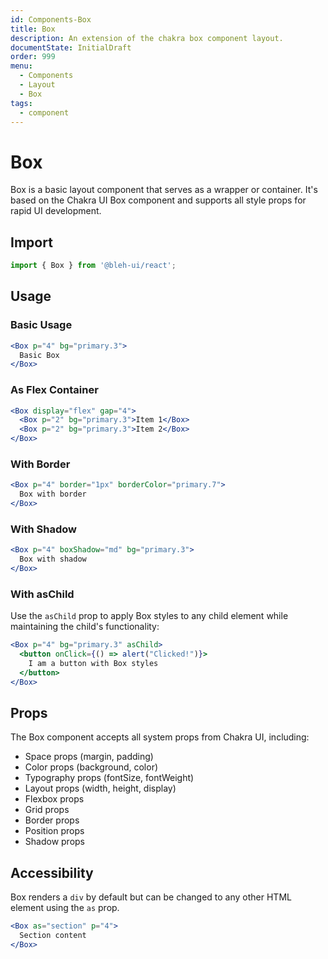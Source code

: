 ```yaml
---
id: Components-Box
title: Box
description: An extension of the chakra box component layout.
documentState: InitialDraft
order: 999
menu:
  - Components
  - Layout
  - Box
tags:
  - component
---
```


# Box

Box is a basic layout component that serves as a wrapper or container. It's based on the Chakra UI Box component and supports all style props for rapid UI development.

## Import

```jsx
import { Box } from '@bleh-ui/react';
```

## Usage

### Basic Usage

```jsx
<Box p="4" bg="primary.3">
  Basic Box
</Box>
```

### As Flex Container

```jsx
<Box display="flex" gap="4">
  <Box p="2" bg="primary.3">Item 1</Box>
  <Box p="2" bg="primary.3">Item 2</Box>
</Box>
```

### With Border

```jsx
<Box p="4" border="1px" borderColor="primary.7">
  Box with border
</Box>
```

### With Shadow

```jsx
<Box p="4" boxShadow="md" bg="primary.3">
  Box with shadow
</Box>
```

### With asChild

Use the `asChild` prop to apply Box styles to any child element while maintaining the child's functionality:

```jsx
<Box p="4" bg="primary.3" asChild>
  <button onClick={() => alert("Clicked!")}>
    I am a button with Box styles
  </button>
</Box>
```

## Props

The Box component accepts all system props from Chakra UI, including:

- Space props (margin, padding)
- Color props (background, color)
- Typography props (fontSize, fontWeight)
- Layout props (width, height, display)
- Flexbox props
- Grid props
- Border props
- Position props
- Shadow props

## Accessibility

Box renders a `div` by default but can be changed to any other HTML element using the `as` prop.

```jsx
<Box as="section" p="4">
  Section content
</Box>
```